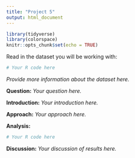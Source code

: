 ```yaml
---
title: "Project 5"
output: html_document
---
```


```r
library(tidyverse)
library(colorspace)
knitr::opts_chunk$set(echo = TRUE)
```

Read in the dataset you will be working with:

```r

# Your R code here

```

*Provide more information about the dataset here.*

**Question:** *Your question here.*

**Introduction:** *Your introduction here.*

**Approach:** *Your approach here.*

**Analysis:**

```r

# Your R code here

```

**Discussion:** *Your discussion of results here.*

